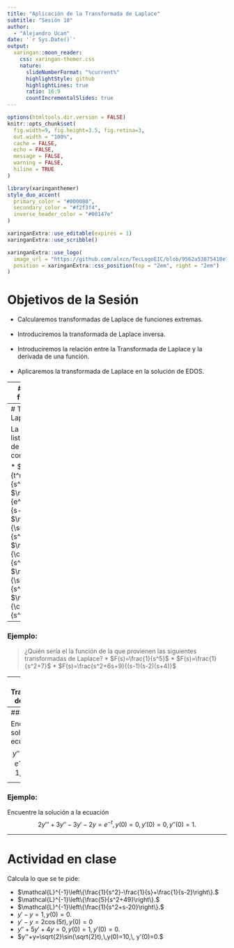 ```yaml
---
title: "Aplicación de la Transformada de Laplace"
subtitle: "Sesión 10"
author: 
  - "Alejandro Ucan"
date: '`r Sys.Date()`'
output:
  xaringan::moon_reader:
    css: xaringan-themer.css
    nature:
      slideNumberFormat: "%current%"
      highlightStyle: github
      highlightLines: true
      ratio: 16:9
      countIncrementalSlides: true
---
```


```r
options(htmltools.dir.version = FALSE)
knitr::opts_chunk$set(
  fig.width=9, fig.height=3.5, fig.retina=3,
  out.width = "100%",
  cache = FALSE,
  echo = FALSE,
  message = FALSE, 
  warning = FALSE,
  hiline = TRUE
)
```

```r
library(xaringanthemer)
style_duo_accent(
  primary_color = "#000080",
  secondary_color = "#f2f3f4",
  inverse_header_color = "#00147e"
)
```

```r
xaringanExtra::use_editable(expires = 1)
xaringanExtra::use_scribble()
```

```r
xaringanExtra::use_logo(
  image_url = "https://github.com/alxcn/TecLogoEIC/blob/9562a53875418e749a296c85808a19c85fc4be74/IngenieriaCiencias_Horizontal_RGB.png",
  position = xaringanExtra::css_position(top = "2em", right = "2em")
)
```
# Objetivos de la Sesión

* Calcularemos transformadas de Laplace de funciones extremas. <br/><br/>
* Introduciremos la transformada de Laplace inversa. <br/><br/>
* Introduciremos la relación entre la Transformada de Laplace y la derivada de una función. <br/><br/>
* Aplicaremos la transformada de Laplace en la solución de EDOS.

---
# Transformadas de funciones Extremas:

> Utilizando la definición de la transformada de Laplace calcule la transformada de las siguientes funciones:
  * $f(t)=-1$ si $0\leq t \leq 1$ y $f(t)=1$ si $t>1.$
  * $f(t)=0$ si $0\leq t\leq a$ y $f(t)=t$ si $t>a.$
  * $f(t)=1$ si $a\leq t\leq b$ y $f(t)=0$ de lo contrario.

---
# Transformadas de Laplace comunes:

La siguiente muestra una lista de transformadas de Laplace más comunes:

  * $\mathcal{L}\left\{t^n\right\}=\frac{n!}{s^{n+1}}$ 
  * $\mathcal{L}\left\{e^{at}\right\}=\frac{1}{s-a}$
  * $\mathcal{L}\left\{\sin(kt)\right\}=\frac{k}{s^2+k^2}$
  * $\mathcal{L}\left\{\cos(kt)\right\}=\frac{s}{s^2+k^2}$
  * $\mathcal{L}\left\{\sinh(kt)\right\}=\frac{k}{s^2-k^2}$
  * $\mathcal{L}\left\{\cos(kt)\right\}=\frac{s}{s^2-k^2}$
  
---
### Ejemplo:

> ¿Quién sería el la función de la que provienen las siguientes transformadas de Laplace? 
  * $F(s)=\frac{1}{s^5}$
  * $F(s)=\frac{1}{s^2+7}$
  * $F(s)=\frac{s^2+6s+9}{(s-1)(s-2)(s+4)}$
  
---
# Transformación de Derivadas:

> __Teorema:__ Si existe $\mathcal{L}\{f(t)\}=F(s)$ entonces se cumple $$\mathcal{L}\{f'(t)\}=sF(s)-f(0)$$ $$\mathcal{L}\{f^(n)(t)\}=s^nF(s)-s^{n-1}f(0)-s^{n-2}f'(0)-\cdots- f^{(n-1)}(0).$$

### Ejemplo: 

Encuentra la solución de la ecuación $$y'+3y=13\sin(2t)\quad y(0)=6$$

---
### Ejemplo:

Encuentre la solución a la ecuación $$y''-3y'+2y=e^{-4t},\quad y(0)=1,\quad y'(0)=5.$$

---
### Ejemplo:

Encuentre la solución a la ecuación $$2y'''+3y''-3y'-2y=e^{-t},\, y(0)=0,\,y'(0)=0,\,y''(0)=1.$$

---
# Actividad en clase 

Calcula lo que se te pide:

* $\mathcal{L}^{-1}\left\{\frac{1}{s^2}-\frac{1}{s}+\frac{1}{s-2}\right\}.$
* $\mathcal{L}^{-1}\left\{\frac{5}{s^2+49}\right\}.$
* $\mathcal{L}^{-1}\left\{\frac{1}{s^2+s-20}\right\}.$
* $y'-y=1,\, y(0)=0.$
* $y'-y=2\cos(5t),\, y(0)=0$
* $y''+5y'+4y=0,\, y(0)=1,\, y'(0)=0.$
* $y''+y=\sqrt{2}\sin(\sqrt{2}t),\,y(0)=10,\, y'(0)=0.$
